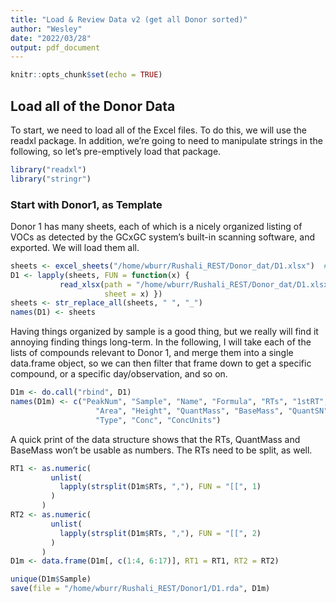 ```yaml
---
title: "Load & Review Data v2 (get all Donor sorted)"
author: "Wesley"
date: "2022/03/28"
output: pdf_document
---
```


```r
knitr::opts_chunk$set(echo = TRUE)
```

## Load all of the Donor Data

To start, we need to load all of the Excel files. To do this, we will use the
readxl package. In addition, we're going to need to manipulate strings in 
the following, so let's pre-emptively load that package.

```r
library("readxl")
library("stringr")
```

### Start with Donor1, as Template

Donor 1 has many sheets, each of which is a nicely organized listing of VOCs
as detected by the GCxGC system's built-in scanning software, and exported. 
We will load them all. 

```r
sheets <- excel_sheets("/home/wburr/Rushali_REST/Donor_dat/D1.xlsx")  # note: spaces in names
D1 <- lapply(sheets, FUN = function(x) {
           read_xlsx(path = "/home/wburr/Rushali_REST/Donor_dat/D1.xlsx",
                     sheet = x) })
sheets <- str_replace_all(sheets, " ", "_")
names(D1) <- sheets
```

Having things organized by sample is a good thing, but we really will
find it annoying finding things long-term. In the following, I will take each
of the lists of compounds relevant to Donor 1, and merge them into a single
data.frame object, so we can then filter that frame down to get a specific
compound, or a specific day/observation, and so on.

```r
D1m <- do.call("rbind", D1)
names(D1m) <- c("PeakNum", "Sample", "Name", "Formula", "RTs", "1stRT","2ndRT","Similarity",
                   "Area", "Height", "QuantMass", "BaseMass", "QuantSN", "PeakSN",
                   "Type", "Conc", "ConcUnits")
```

A quick print of the data structure shows that the RTs, QuantMass and BaseMass
won't be usable as numbers. The RTs need to be split, as well.

```r
RT1 <- as.numeric(
         unlist(
           lapply(strsplit(D1m$RTs, ","), FUN = "[[", 1)
         )
       )
RT2 <- as.numeric(
         unlist(
           lapply(strsplit(D1m$RTs, ","), FUN = "[[", 2)
         )
       )
D1m <- data.frame(D1m[, c(1:4, 6:17)], RT1 = RT1, RT2 = RT2)
```

```r
unique(D1m$Sample)
save(file = "/home/wburr/Rushali_REST/Donor1/D1.rda", D1m)
```
